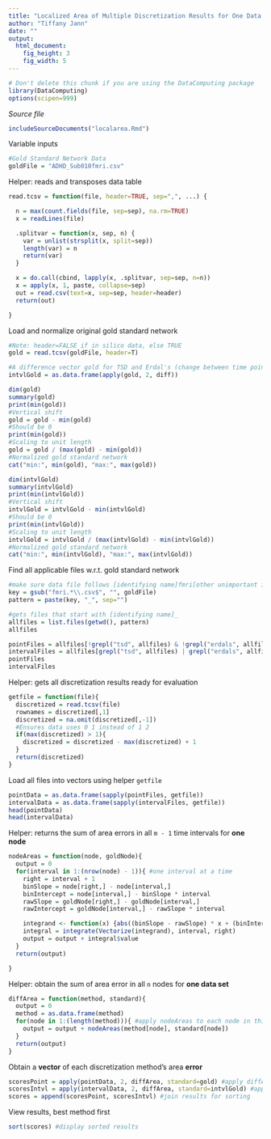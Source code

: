 ```yaml
---
title: "Localized Area of Multiple Discretization Results for One Data Set"
author: "Tiffany Jann"
date: ""
output: 
  html_document:
    fig_height: 3
    fig_width: 5
---
```

<!-- Don't edit in between this line and the one below -->
```r
# Don't delete this chunk if you are using the DataComputing package
library(DataComputing)
options(scipen=999)
```
*Source file* 
```r
includeSourceDocuments("localarea.Rmd")
```
<!-- Don't edit the material above this line -->

Variable inputs
```r
#Gold Standard Network Data
goldFile = "ADHD_Sub010fmri.csv"
```

Helper: reads and transposes data table
```r
read.tcsv = function(file, header=TRUE, sep=",", ...) {

  n = max(count.fields(file, sep=sep), na.rm=TRUE)
  x = readLines(file)

  .splitvar = function(x, sep, n) {
    var = unlist(strsplit(x, split=sep))
    length(var) = n
    return(var)
  }

  x = do.call(cbind, lapply(x, .splitvar, sep=sep, n=n))
  x = apply(x, 1, paste, collapse=sep) 
  out = read.csv(text=x, sep=sep, header=header)
  return(out)

}
```

Load and normalize original gold standard network
```r
#Note: header=FALSE if in silico data, else TRUE
gold = read.tcsv(goldFile, header=T)

#A difference vector gold for TSD and Erdal's (change between time points)
intvlGold = as.data.frame(apply(gold, 2, diff))

dim(gold)
summary(gold)
print(min(gold))
#Vertical shift
gold = gold - min(gold)
#Should be 0
print(min(gold))
#Scaling to unit length
gold = gold / (max(gold) - min(gold))
#Normalized gold standard network
cat("min:", min(gold), "max:", max(gold))

dim(intvlGold)
summary(intvlGold)
print(min(intvlGold))
#Vertical shift
intvlGold = intvlGold - min(intvlGold)
#Should be 0
print(min(intvlGold))
#Scaling to unit length
intvlGold = intvlGold / (max(intvlGold) - min(intvlGold))
#Normalized gold standard network
cat("min:", min(intvlGold), "max:", max(intvlGold))
```

Find all applicable files w.r.t. gold standard network
```r
#make sure data file follows [identifying name]fmri[other unimportant identifiers].csv
key = gsub("fmri.*\\.csv$", "", goldFile)
pattern = paste(key, "_", sep="")

#gets files that start with [identifying name]_
allfiles = list.files(getwd(), pattern)
allfiles

pointFiles = allfiles[!grepl("tsd", allfiles) & !grepl("erdals", allfiles)]
intervalFiles = allfiles[grepl("tsd", allfiles) | grepl("erdals", allfiles)]
pointFiles
intervalFiles
```

Helper: gets all discretization results ready for evaluation
```r
getfile = function(file){
  discretized = read.tcsv(file)
  rownames = discretized[,1]
  discretized = na.omit(discretized[,-1])
  #Ensures data uses 0 1 instead of 1 2
  if(max(discretized) > 1){
    discretized = discretized - max(discretized) + 1
  }
  return(discretized)
}
```

Load all files into vectors using helper `getfile`
```r
pointData = as.data.frame(sapply(pointFiles, getfile))
intervalData = as.data.frame(sapply(intervalFiles, getfile))
head(pointData)
head(intervalData)
```

Helper: returns the sum of area errors in all `m - 1` time intervals for **one node**
```r
nodeAreas = function(node, goldNode){
  output = 0
  for(interval in 1:(nrow(node) - 1)){ #one interval at a time
    right = interval + 1
    binSlope = node[right,] - node[interval,]
    binIntercept = node[interval,] - binSlope * interval
    rawSlope = goldNode[right,] - goldNode[interval,]
    rawIntercept = goldNode[interval,] - rawSlope * interval

    integrand <- function(x) {abs((binSlope - rawSlope) * x + (binIntercept - rawIntercept))}
    integral = integrate(Vectorize(integrand), interval, right)
    output = output + integral$value
  }
  return(output)

}
```

Helper: obtain the sum of area error in all `n` nodes for **one data set**
```r
diffArea = function(method, standard){
  output = 0
  method = as.data.frame(method)
  for(node in 1:(length(method))){ #apply nodeAreas to each node in this method
    output = output + nodeAreas(method[node], standard[node])
  }
  return(output)
}
```

Obtain a **vector** of each discretization method's area **error**
```r
scoresPoint = apply(pointData, 2, diffArea, standard=gold) #apply diffArea to each point method's data set
scoresIntvl = apply(intervalData, 2, diffArea, standard=intvlGold) #apply diffArea to each interval method's data set
scores = append(scoresPoint, scoresIntvl) #join results for sorting
```

View results, best method first
```r
sort(scores) #display sorted results
```